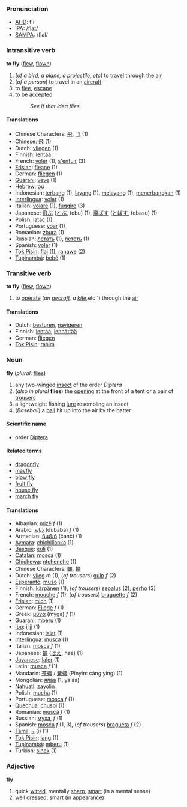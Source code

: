 === Pronunciation ===
*[[w:AHD|AHD]]: flī
*[[w:IPA|IPA]]: /flaɪ/
*[[w:SAMPA|SAMPA]]: /flaI/

=== Intransitive verb ===

'''to fly''' ([[flew]], [[flown]])

# (''of a bird, a plane, a projectile, etc'') to [[travel]] through the [[air]]
# (''of a person'') to travel in an [[aircraft]]
# to [[flee]], [[escape]]
# to be [[accepted]]
#:''See if that idea flies.''

==== Translations ====
*Chinese Characters: [[飛]], [[飞]] (1)
*Chinese: [[飛]] (1)
*Dutch: [[vliegen]] (1)
*Finnish: [[lentää]]
*French: [[voler]] (1), [[s'enfuir]] (3)
*[[Frisian]]: [[fleane]] (1)
*German: [[fliegen]] (1)
*[[Guarani]]: [[veve]] (1)
*Hebrew: [[טס]]
*Indonesian: [[terbang]] (1), [[layang]] (1), [[layang|melayang]] (1), [[terbang|menerbangkan]] (1)
*[[Interlingua]]: [[volar]] (1)
*Italian: [[volare]] (1), [[fuggire]] (3)
*Japanese: [[飛ぶ]] ([[とぶ]], tobu) (1), [[飛ばす]] ([[とばす]], tobasu) (1)
*Polish: [[latać]] (1)
*Portuguese: [[voar]] (1)
*Romanian: [[zbura]] (1)
*Russian: [[летать]] (1), [[лететь]]  (1)
*Spanish: [[volar]] (1)
*[[Tok Pisin]]: [[flai]] (1), [[ranawe]] (2)
*[[Tupinambá]]: [[bebé]] (1)

=== Transitive verb ===
'''to fly''' ([[flew]], [[flown]])

# to [[operate]] (''an [[aircraft]], a [[kite]], ''etc'') through the [[air]]

==== Translations ====
*Dutch: [[besturen]], [[navigeren]]
*Finnish: [[lentää]], [[lennättää]]
*German: [[fliegen]]
*[[Tok Pisin]]: [[ranim]]

=== Noun ===
'''fly''' (''plural'': [[flies]])

# any two-winged [[insect]] of the order ''Diptera''
# (''also in plural'' '''flies''') the [[open]]ing at the front of a tent or a pair of [[trousers]]
# a lightweight fishing [[lure]] resembling an insect
# (''Baseball'') a [[ball]] hit up into the air by the batter

==== Scientific name ====
*order [[Diptera]]

==== Related terms ====
*[[dragonfly]]
*[[mayfly]]
*[[blow fly]]
*[[fruit fly]]
*[[house fly]]
*[[march fly]]

==== Translations ====
*Albanian: [[mizë]] ''f'' (1)
*Arabic: [[ذبابة]] (dubāba) ''f'' (1)
*Armenian: [[ճանճ]] (čanč) (1)
*[[Aymara]]: [[chichillanka]] (1)
*[[Basque]]: [[euli]] (1)
*[[Catalan]]: [[mosca]] (1)
*[[Chichewa]]: [[ntchenche]] (1)
*Chinese Characters: [[蝿]], [[蠅]]
*Dutch: [[vlieg]] ''m'' (1), (''of trousers'') [[gulp#Dutch|gulp]] ''f'' (2)
*[[Esperanto]]: [[muŝo]] (1)
*Finnish: [[kärpänen]] (1), (''of trousers'') [[sepalus]] (2), [[perho]] (3)
*French: [[mouche]] ''f'' (1), (''of trousers'') [[braguette]] ''f'' (2)
*[[Frisian]]: [[mich]] (1)
*German: [[Fliege]] ''f'' (1)
*Greek: [[μύγα]] (mýga) ''f'' (1)
*[[Guarani]]: [[mberu]] (1)
*[[Ibo]]: [[ijiji]] (1)
*Indonesian: [[lalat]] (1)
*[[Interlingua]]: [[musca]] (1)
*Italian: [[mosca]] ''f'' (1)
*Japanese: [[蝿]] ([[はえ]], hae) (1)
*[[Javanese]]: [[laler]] (1)
*Latin: [[musca]] ''f'' (1)
*Mandarin: [[苍蝇]] / [[蒼蠅]] (Pīnyīn: cāng yíng) (1)
*Mongolian: [[ялаа]] (1, yalaa)
*[[Nahuatl]]: [[zayolin]]
*Polish: [[mucha]] (1)
*Portuguese: [[mosca]] ''f'' (1)
*[[Quechua]]: [[chuspi]] (1)
*Romanian: [[muscă]] ''f'' (1)
*Russian: [[муха]], ''f''  (1)
*Spanish: [[mosca]] ''f'' (1, 3), (''of trousers'') [[bragueta]] ''f'' (2)
*[[Tamil]]: [[ஈ]] (ī) (1)
*[[Tok Pisin]]:  [[lang]] (1)
*[[Tupinambá]]: [[mberu]] (1)
*Turkish: [[sinek]] (1)

===Adjective===
'''fly'''
#quick [[wit]]ted, mentally [[sharp]], [[smart]] (in a mental sense)
#well [[dress]]ed, smart (in appearance)